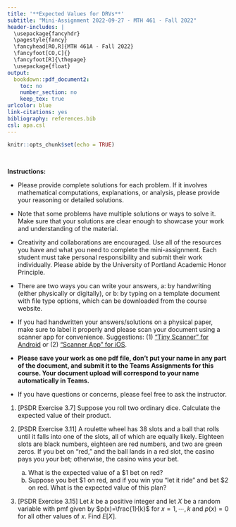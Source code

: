 ---
title: '**Expected Values for DRVs**'
subtitle: "Mini-Assignment 2022-09-27 - MTH 461 - Fall 2022"
header-includes: |
  \usepackage{fancyhdr}
  \pagestyle{fancy}
  \fancyhead[RO,R]{MTH 461A - Fall 2022}
  \fancyfoot[CO,C]{}
  \fancyfoot[R]{\thepage}
  \usepackage{float}
output:
  bookdown::pdf_document2:
    toc: no
    number_section: no
    keep_tex: true
urlcolor: blue
link-citations: yes
bibliography: references.bib
csl: apa.csl
---

```{r setup, include=FALSE}
knitr::opts_chunk$set(echo = TRUE)
```

\

**Instructions:**
 
 * Please provide complete solutions for each problem. If it involves mathematical computations, explanations, or analysis, please provide your reasoning or detailed solutions.
 
 * Note that some problems have multiple solutions or ways to solve it. Make sure that your solutions are clear enough to showcase your work and understanding of the material.
 
 * Creativity and collaborations are encouraged. Use all of the resources you have and what you need to complete the mini-assignment. Each student must take personal responsibility and submit their work individually. Please abide by the University of Portland Academic Honor Principle.
 
 * There are two ways you can write your answers, a: by handwriting (either physically or digitally), or b: by typing on a template document with file type options, which can be downloaded from the course website.
 
 * If you had handwritten your answers/solutions on a physical paper, make sure to label it properly and please scan your document using a scanner app for convenience. Suggestions: (1) ["Tiny Scanner" for Android](https://play.google.com/store/apps/details?id=com.appxy.tinyscanner&hl=en_US&gl=US){target="_blank"} or (2) ["Scanner App" for iOS](https://apps.apple.com/us/app/scanner-app-scan-pdf-document/id595563753){target="_blank"}.
 
 * **Please save your work as one pdf file, don't put your name in any part of the document, and submit it to the Teams Assignments for this course. Your document upload will correspond to your name automatically in Teams.**
 
 * If you have questions or concerns, please feel free to ask the instructor.

\newpage
  
1. [PSDR Exercise 3.7] Suppose you roll two ordinary dice. Calculate the expected value of their product.
    
2. [PSDR Exercise 3.11] A roulette wheel has 38 slots and a ball that rolls until it falls into one of the slots, all of which are equally likely. Eighteen slots are black numbers, eighteen are red numbers, and two are green zeros. If you bet on “red,” and the ball lands in a red slot, the casino pays you your bet; otherwise, the casino wins your bet.

    a. What is the expected value of a $1 bet on red?
    b. Suppose you bet \$1 on red, and if you win you “let it ride” and bet \$2 on red. What is the expected value of this plan?
  
3. [PSDR Exercise 3.15] Let $k$ be a positive integer and let $X$ be a random variable with pmf given by $p(x)=\frac{1}{k}$ for $x = 1, \cdots, k$ and $p(x) = 0$ for all other values of $x$. Find $E[X]$.
  